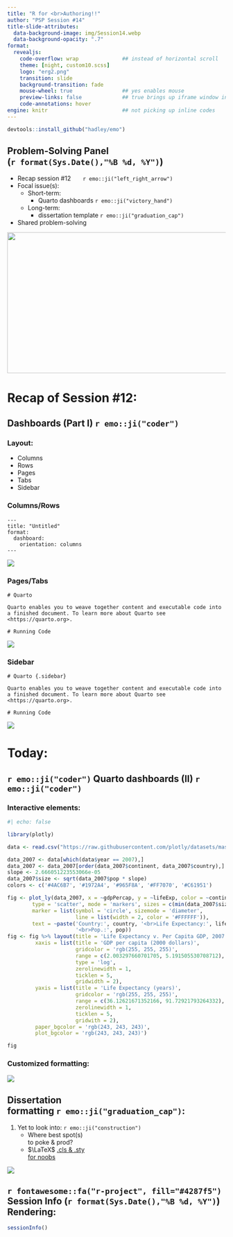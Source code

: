 ```yaml
---
title: "R for <br>Authoring!!" 
author: "PSP Session #14"
title-slide-attributes: 
  data-background-image: img/Session14.webp
  data-background-opacity: ".7"
format:
  revealjs:
    code-overflow: wrap              ## instead of horizontal scroll
    theme: [night, custom10.scss]
    logo: "erg2.png"
    transition: slide
    background-transition: fade
    mouse-wheel: true                ## yes enables mouse
    preview-links: false             ## true brings up iframe window instead of "site"
    code-annotations: hover 
engine: knitr                        ## not picking up inline codes
---
```


```r
devtools::install_github("hadley/emo")
```

## Problem-Solving Panel <br>(`r format(Sys.Date(),"%B %d, %Y")`)

::: {layout="[80,20]"}
::: first-column
-   Recap session #12&nbsp;&nbsp;&nbsp;&nbsp;&nbsp;&nbsp;&nbsp;`r emo::ji("left_right_arrow")`
-   Focal issue(s):
    -   Short-term:
        - Quarto dashboards `r emo::ji("victory_hand")`
    -   Long-term:
        -   dissertation template `r emo::ji("graduation_cap")`
-   Shared problem-solving
:::

::: second-column
:::
:::

![](img/title12.JPG){.absolute top="170" right="-100" width="550" height="325"}

# Recap of Session #12: {#sec-recap}

## Dashboards (Part I) `r emo::ji("coder")`

:::: {layout="[10,90]"}

::: first
### [Layout:]{.kulas}

+ Columns
+ Rows
+ Pages
+ Tabs
+ Sidebar

:::

::: second

::: panel-tabset

### Columns/Rows

```{}
---
title: "Untitled"
format: 
  dashboard:
    orientation: columns
---
```

![](img/dashcard1.JPG)

### Pages/Tabs

```{}
# Quarto

Quarto enables you to weave together content and executable code into a finished document. To learn more about Quarto see <https://quarto.org>.

# Running Code
```

![](img/dashcard2.JPG)

### Sidebar

```{}
# Quarto {.sidebar}

Quarto enables you to weave together content and executable code into a finished document. To learn more about Quarto see <https://quarto.org>.

# Running Code
```

![](img/dashcard3.JPG)

:::

:::
::::

# Today: 

## `r emo::ji("coder")` Quarto dashboards (II) `r emo::ji("coder")` 

:::: {layout="[50,50]"}
::: {.fragment .semi-fade-out}

### [Interactive elements:]{.kulas}

```r
#| echo: false

library(plotly)

data <- read.csv("https://raw.githubusercontent.com/plotly/datasets/master/gapminderDataFiveYear.csv")

data_2007 <- data[which(data$year == 2007),]
data_2007 <- data_2007[order(data_2007$continent, data_2007$country),]
slope <- 2.666051223553066e-05
data_2007$size <- sqrt(data_2007$pop * slope)
colors <- c('#4AC6B7', '#1972A4', '#965F8A', '#FF7070', '#C61951')

fig <- plot_ly(data_2007, x = ~gdpPercap, y = ~lifeExp, color = ~continent, size = ~size, colors = colors,
        type = 'scatter', mode = 'markers', sizes = c(min(data_2007$size), max(data_2007$size)),
        marker = list(symbol = 'circle', sizemode = 'diameter',
                      line = list(width = 2, color = '#FFFFFF')),
        text = ~paste('Country:', country, '<br>Life Expectancy:', lifeExp, '<br>GDP:', gdpPercap,
                      '<br>Pop.:', pop))
fig <- fig %>% layout(title = 'Life Expectancy v. Per Capita GDP, 2007',
         xaxis = list(title = 'GDP per capita (2000 dollars)',
                      gridcolor = 'rgb(255, 255, 255)',
                      range = c(2.003297660701705, 5.191505530708712),
                      type = 'log',
                      zerolinewidth = 1,
                      ticklen = 5,
                      gridwidth = 2),
         yaxis = list(title = 'Life Expectancy (years)',
                      gridcolor = 'rgb(255, 255, 255)',
                      range = c(36.12621671352166, 91.72921793264332),
                      zerolinewidth = 1,
                      ticklen = 5,
                      gridwith = 2),
         paper_bgcolor = 'rgb(243, 243, 243)',
         plot_bgcolor = 'rgb(243, 243, 243)')

fig

```

:::

::: {.fragment .fade-in}

### [Customized formatting:]{.kulas2}

[![](img/WIfires.jpg)](https://dnrmaps.wi.gov/wildfiredashboard/?page=Historical)
:::
::::

## Dissertation <br>formatting `r emo::ji("graduation_cap")`:

1. Yet to look into: `r emo::ji("construction")`
    + Where best spot(s) <br>to poke & prod?
    + $\LaTeX$ [.cls & .sty <br>for noobs](https://latex-ninja.com/2020/03/25/your-first-time-tweaking-a-cls-file-on-the-example-of-creating-switchable-colour-themes/)
    
![](https://workexposed.files.wordpress.com/2009/09/far_side002.jpg){.absolute right="-30" bottom="0"}

## `r fontawesome::fa("r-project", fill="#4287f5")` Session Info (`r format(Sys.Date(),"%B %d, %Y")`) Rendering:

```r
sessionInfo()
```
